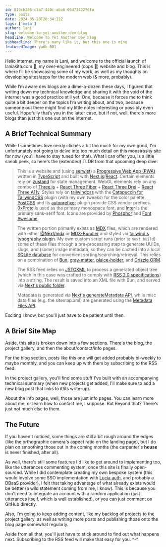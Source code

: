 ```yaml
---
id: 819cb286-c7a7-440c-aba6-06d7342276fa
type: posts
date: 2024-05-20T20:34:22Z
tags: ['meta']
author: lani
slug: welcome-to-yet-another-dev-blog
headline: Welcome to Yet Another Dev Blog
subheadline: There's many like it, but this one is mine
featuredImage: yadb-001
---
```


Hello internet, my name is Lani, and welcome to the official launch of laniakita.com 🎉, my over-engineered (oops 🤗) website and blog. This is where I’ll be showcasing some of my work, as well as my thoughts on developing sites/apps for the modern web (& more, probably).

While I’m aware dev blogs are a dime-a-dozen these days, I figured that writing down my technical knowledge and sharing it with the void of the internet was a good practice still yet. One, because it forces me to think quite a bit deeper on the topics I’m writing about, and two, because someone out there might find my little notes interesting or possibly even useful. Hopefully that’s you in the latter case, but if not, well, there's more blogs than just this one out on the internet.

## A Brief Technical Summary

While I sometimes love nerdy clichés a bit too much for my own good, I'm unfortunately not going to delve into too much detail on this ~~monstrosity~~ site for now (you'll have to stay tuned for that). What I can offer you, is a little sneak peek, so here's the (extended) TLDR from that upcoming deep dive:

> This is a website and (using [serwist](https://serwist.pages.dev/)) a [Progressive Web App (PWA)](https://web.dev/explore/progressive-web-apps) written in [TypeScript](https://www.typescriptlang.org/) and built with [Next.js](https://nextjs.org/docs)/[React](https://react.dev/reference/react). Certain elements rely on [zustand](https://docs.pmnd.rs/zustand/getting-started/introduction) for state management. WebGL elements rely on any combo of [Three.js](https://threejs.org/) + [React Three Fiber](https://docs.pmnd.rs/react-three-fiber/getting-started/introduction) + [React Three Drei](https://github.com/pmndrs/drei) + [React Three A11y](https://docs.pmnd.rs/a11y/introduction). Styles rely on [tailwindcss](https://tailwindcss.com/docs/installation) with the [Catppuccin for TailwindCSS](https://github.com/catppuccin/tailwindcss) plugin (with my own tweaks) for the color palette. [PostCSS](https://postcss.org/) and its [autoprefixer](https://github.com/postcss/autoprefixer) plugin provide CSS vendor prefixes. [0xProto](https://github.com/0xType/0xProto) is used as the primary monospace font, and [Inter](https://fonts.google.com/specimen/Inter) is the primary sans-serif font. Icons are provided by [Phosphor](https://github.com/phosphor-icons/core) and [Font Awesome](https://github.com/FortAwesome/Font-Awesome).
>
> The written portion primarily exists as [MDX](https://mdxjs.com/) files, which are rendered with either [@Next/mdx](https://github.com/vercel/next.js/tree/canary/packages/next-mdx) or [MDX-Bundler](https://github.com/kentcdodds/mdx-bundler) and styled via [tailwind's typography plugin](https://github.com/tailwindlabs/tailwindcss-typography). My own custom script runs (prior to `next build`) some of these files through a pre-processing step to generate UUIDs, slugs, and (some) image metadata, so they can be cached into a local [SQLite database](https://www.sqlite.org/index.html) for convenient sorting/searching/retrieval. This relies on a combination of [Bun](https://bun.sh/docs), [gray-matter](https://github.com/jonschlinkert/gray-matter), [plaice-holder](https://plaiceholder.co/docs), and [Drizzle ORM](https://orm.drizzle.team/).
>
> The RSS feed relies on [JSTOXML](https://github.com/davidcalhoun/jstoxml) to process a generated object tree (which in this case was crafted to comply with [RSS 2.0 specifications](https://www.rssboard.org/rss-specification)) into a string. The result is saved into an XML file with Bun, and served via [Next's public folder](https://nextjs.org/docs/app/building-your-application/optimizing/static-assets).
>
> Metadata is generated via [Next's generateMetadata API](https://nextjs.org/docs/app/api-reference/functions/generate-metadata), while misc data files (e.g. the sitemap.xml) are generated using the [Metadata Files API](https://nextjs.org/docs/app/api-reference/file-conventions/metadata).

Exciting I know, but you'll just have to be patient until then.

## A Brief Site Map

Aside, this site is broken down into a few sections. There's the blog, the project gallery, and then the about/contact/info pages.

For the blog section, posts like this one will get added probably bi-weekly to maybe monthly, and you can keep up with them by subscribing to the RSS feed.

In the project gallery, you'll find some stuff I've built with an accompanying technical summary (when new projects get added, I'll make sure to add a new blog post that links to it/its write-up).

About the info pages, well, those are just info pages. You can learn more about me, or learn how to contact me, I suppose. But Beyond that? There's just not much else to them.

## The Future

If you haven't noticed, some things are still a bit rough around the edges (like the orthographic camera's aspect ratio on the landing page), but I do plan on smoothing those out in the coming months (the carpenter's **house** is never finished, after all).

As well, there's still some features I'd like to get around to implementing too, like the utterances commenting system, once this site is finally open-sourced. While I did contemplate creating my own bespoke system (this would involve some SSO implementation with [Lucia auth](https://github.com/lucia-auth/lucia), and probably a DBaaS provider), I felt that taking advantage of what already exists would be better (a wild statement coming from me, I know). This is because you don't need to integrate an account with a random application (just utterances itself, which is well established), or you can just comment on GitHub directly.

Also, I'm going to keep adding content, like my backlog of projects to the project gallery, as well as writing more posts and publishing those onto the blog page somewhat regularly.

Aside from all that, you'll just have to stick around to find out what happens next. Subscribing to the RSS feed will make that easy for you. ^-^
